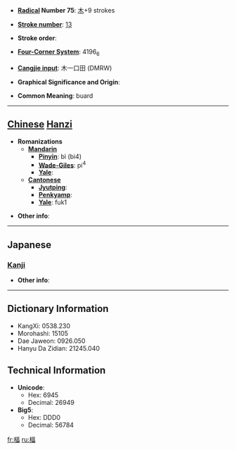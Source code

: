 * '''[[Wiktionary:Chinese radical index| Radical]] Number 75''': [[Wiktionary:Chinese radical index 木|木]]+9 strokes

* '''[[Wiktionary:Chinese total strokes index|Stroke number]]''': [[Wiktionary:Chinese total strokes index 13|13]]

* '''Stroke order''': 

* '''[[Wiktionary:Chinese four corner index|Four-Corner System]]''': 4196<sub>6</sub>

* '''[[Wiktionary:Chinese Cangjie index|Cangjie input]]''': 木一口田 (DMRW)

* '''Graphical Significance and Origin''': 

* '''Common Meaning''': buard

----

== [[Chinese]] [[Hanzi]] ==

* '''Romanizations'''
** '''[[Mandarin]]'''
*** '''[[Pinyin]]''': bì (bi4)
*** '''[[Wade-Giles]]''': pi<sup>4</sup>
*** '''[[Yale]]''': 
** '''[[Cantonese]]'''
*** '''[[Jyutping]]''':
*** '''[[Penkyamp]]''': 
*** '''[[Yale]]''': fuk1

* '''Other info''': 

----

==Japanese==
===[[Kanji]]===
{{kanji|on readings=[[う]] (hyku), [[ひき]] (hiki), [[ふく]] (fuku)
|kun readings=
}}

* '''Other info''':  

----

== Dictionary Information ==

* KangXi: 0538.230
* Morohashi: 15105
* Dae Jaweon: 0926.050
* Hanyu Da Zidian: 21245.040

== Technical Information ==

* '''Unicode''':
** Hex: 6945
** Decimal: 26949
* '''Big5''':
** Hex: DDD0
** Decimal: 56784

[[fr:楅]]
[[ru:楅]]